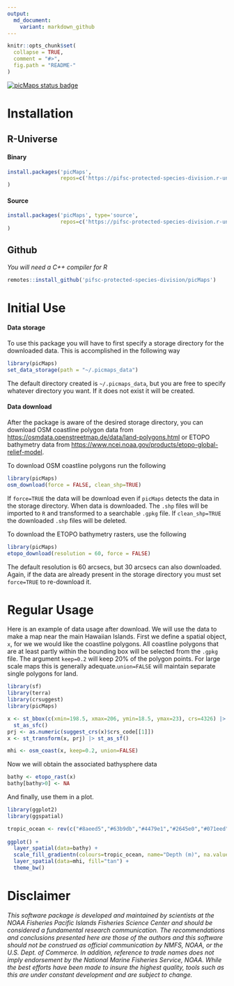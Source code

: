 ```yaml
---
output:
  md_document:
    variant: markdown_github
---
```


<!-- README.md is generated from README.Rmd. Please edit that file -->

```r
knitr::opts_chunk$set(
  collapse = TRUE,
  comment = "#>",
  fig.path = "README-"
)
```

[![picMaps status badge](https://pifsc-protected-species-division.r-universe.dev/badges/picMaps)](https://pifsc-protected-species-division.r-universe.dev/picMaps)

# Installation

## R-Universe

#### Binary

```r
install.packages('picMaps', 
                 repos=c('https://pifsc-protected-species-division.r-universe.dev','https://cloud.r-project.org')
)
```

#### Source

```r
install.packages('picMaps', type='source', 
                 repos=c('https://pifsc-protected-species-division.r-universe.dev','https://cloud.r-project.org')
)
```

## Github

*You will need a C++ compiler for R*

```r
remotes::install_github('pifsc-protected-species-division/picMaps')
```

# Initial Use

#### Data storage

To use this package you will have to first specify a storage directory for the downloaded data. This is accomplished in the following way

```r
library(picMaps)
set_data_storage(path = "~/.picmaps_data")
```

The default directory created is `~/.picmaps_data`, but you are free to specify whatever directory you want. If it does not exist it will be created.

#### Data download

After the package is aware of the desired storage directory, you can download OSM coastline polygon data from <https://osmdata.openstreetmap.de/data/land-polygons.html> or ETOPO bathymetry data from <https://www.ncei.noaa.gov/products/etopo-global-relief-model>.

To download OSM coastline polygons run the following

```r
library(picMaps)
osm_download(force = FALSE, clean_shp=TRUE)
```

If `force=TRUE` the data will be download even if `picMaps` detects the data in the storage directory. When data is downloaded. The `.shp` files will be imported to `R` and transformed to a searchable `.gpkg` file. If `clean_shp=TRUE` the downloaded `.shp` files will be deleted.

To download the ETOPO bathymetry rasters, use the following

```r
library(picMaps)
etopo_download(resolution = 60, force = FALSE)
```

The default resolution is 60 arcsecs, but 30 arcsecs can also downloaded. Again, if the data are already present in the storage directory you must set `force=TRUE` to re-download it.

# Regular Usage

Here is an example of data usage after download. We will use the data to make a map near the main Hawaiian Islands. First we define a spatial object, `x`, for we we would like the coastline polygons. All coastline polygons that are at least partly within the bounding box will be selected from the `.gpkg` file. The argument `keep=0.2` will keep 20% of the polygon points. For large scale maps this is generally adequate.`union=FALSE` will maintain separate single polygons for land. 
```r
library(sf)
library(terra)
library(crsuggest)
library(picMaps)

x <- st_bbox(c(xmin=198.5, xmax=206, ymin=18.5, ymax=23), crs=4326) |>
  st_as_sfc()
prj <- as.numeric(suggest_crs(x)$crs_code[[1]])
x <- st_transform(x, prj) |> st_as_sf()

mhi <- osm_coast(x, keep=0.2, union=FALSE)
```

Now we will obtain the associated bathysphere data
```r
bathy <- etopo_rast(x)
bathy[bathy>0] <- NA
```

And finally, use them in a plot.
```r
library(ggplot2)
library(ggspatial)

tropic_ocean <- rev(c("#8aeed5","#63b9db","#4479e1","#2645e0","#071eed"))
        
ggplot() +
  layer_spatial(data=bathy) +
  scale_fill_gradientn(colours=tropic_ocean, name="Depth (m)", na.value = NA) +
  layer_spatial(data=mhi, fill="tan") +
  theme_bw()
```

# Disclaimer

*This software package is developed and maintained by scientists at the NOAA Fisheries Pacific Islands Fisheries Science Center and should be considered a fundamental research communication. The recommendations and conclusions presented here are those of the authors and this software should not be construed as official communication by NMFS, NOAA, or the U.S. Dept. of Commerce. In addition, reference to trade names does not imply endorsement by the National Marine Fisheries Service, NOAA. While the best efforts have been made to insure the highest quality, tools such as this are under constant development and are subject to change.*
